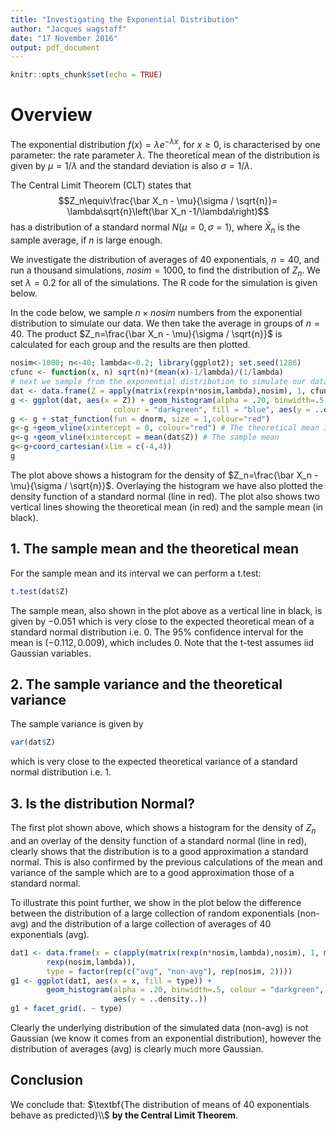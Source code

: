 ```yaml
---
title: "Investigating the Exponential Distribution"
author: "Jacques wagstaff"
date: "17 November 2016"
output: pdf_document
---
```


```r
knitr::opts_chunk$set(echo = TRUE)
```


# Overview
The exponential distribution $f(x)=\lambda e^{-\lambda x}$, for $x\geq 0$, is 
characterised by one parameter: the rate parameter $\lambda$. The theoretical 
mean of the distribution is given by $\mu=1/\lambda$ and the standard deviation 
is also $\sigma=1/\lambda$.

The Central Limit Theorem (CLT) states that 
$$Z_n\equiv\frac{\bar X_n - \mu}{\sigma / \sqrt{n}}=
\lambda\sqrt{n}\left(\bar X_n -1/\lambda\right)$$
has a distribution of a standard normal $N\left(\mu=0,\sigma=1\right)$, 
where $\bar X_n$ is the sample average, if $n$ is large enough.

We investigate the distribution of averages of 40 exponentials, $n=40$, 
and run a thousand simulations, $nosim=1000$, to find the distribution of $Z_n$. 
We set $\lambda = 0.2$ for all of the simulations. The R code for the simulation is given below.

In the code below, we sample $n\times nosim$ numbers from the exponential distribution to simulate our data. We then take the average in groups of $n=40$. The product
$Z_n=\frac{\bar X_n - \mu}{\sigma / \sqrt{n}}$ is calculated for each group and
the results are then plotted. 


```r
nosim<-1000; n<-40; lambda<-0.2; library(ggplot2); set.seed(1286)
cfunc <- function(x, n) sqrt(n)*(mean(x)-1/lambda)/(1/lambda)
# next we sample from the exponential distribution to simulate our data
dat <- data.frame(Z = apply(matrix(rexp(n*nosim,lambda),nosim), 1, cfunc, n))
g <- ggplot(dat, aes(x = Z)) + geom_histogram(alpha = .20, binwidth=.5,
                       colour = "darkgreen", fill = "blue", aes(y = ..density..)) 
g <- g + stat_function(fun = dnorm, size = 1,colour="red")
g<-g +geom_vline(xintercept = 0, colour="red") # The theoretical mean 1/lambda
g<-g +geom_vline(xintercept = mean(dat$Z)) # The sample mean 
g<-g+coord_cartesian(xlim = c(-4,4))
g
```

The plot above shows a histogram for the density of 
$Z_n=\frac{\bar X_n - \mu}{\sigma / \sqrt{n}}$. Overlaying the histogram we have 
also plotted the density function of a standard normal (line in red). The plot 
also shows two vertical lines showing the theoretical mean (in red) and the sample 
mean (in black).



## 1. The sample mean and the theoretical mean

For the sample mean and its interval we can perform a t.test:
```r
t.test(dat$Z)
```
The sample mean, also shown in the plot above as a vertical line in black, is given by
$-0.051$ which is very close to the expected theoretical mean of a standard normal 
distribution i.e. $0$. The 95% confidence interval for the mean is 
$\left(-0.112, 0.009\right)$, which includes $0$. Note that the t-test assumes iid Gaussian variables.



## 2. The sample variance and the theoretical variance

The sample variance is given by
```r
var(dat$Z)
```
which is very close to the expected theoretical variance of a standard normal 
distribution i.e. $1$.

## 3. Is the distribution Normal?

The first plot shown above, which shows a histogram for the density of 
$Z_n$ and an overlay of the density function of a standard normal (line in red), clearly shows that the distribution is to a good approximation a standard normal. This is also confirmed by the previous calculations of the mean and variance of the sample which are to a good approximation those of a standard normal.

To illustrate this point further, we show in the plot below the difference between the distribution of a large collection of random exponentials (non-avg) and the distribution of a large collection of averages of 40 exponentials (avg). 

```r
dat1 <- data.frame(x = c(apply(matrix(rexp(n*nosim,lambda),nosim), 1, mean),
        rexp(nosim,lambda)),
        type = factor(rep(c("avg", "non-avg"), rep(nosim, 2))))
g1 <- ggplot(dat1, aes(x = x, fill = type)) + 
        geom_histogram(alpha = .20, binwidth=.5, colour = "darkgreen",
                       aes(y = ..density..)) 
g1 + facet_grid(. ~ type)
```

Clearly the underlying distribution of the simulated data (non-avg) is not Gaussian (we know it comes from an exponential distribution), however the distribution of averages (avg) is clearly much more Gaussian.

## Conclusion

We conclude that: 
$\textbf{The distribution of means of 40 exponentials behave as predicted}\\$ 
$\textbf{by the Central Limit Theorem}$. 

